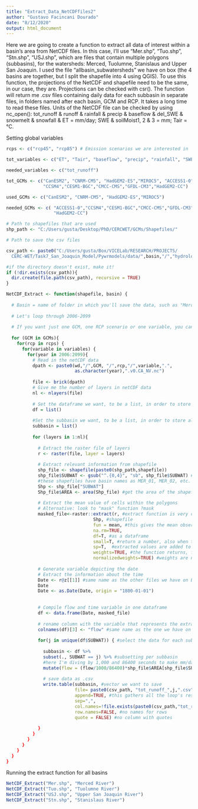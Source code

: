 ---
title: "Extract_Data_NetCDFfiles2"
author: "Gustavo Facincani Dourado"
date: "8/12/2020"
output: html_document
---

Here we are going to create a function to extract all data of interest within a basin's area from NetCDF files.
In this case, I'll use "Mer.shp", "Tuo.shp", "Stn.shp", "USJ.shp", which are files that contain multiple polygons (subbasins), for the watersheds: Merced, Tuolumne, Stanislaus and Upper San Joaquin. I used the file "allbasin_subwatersheds" we have on box (the 4 basins are together, but I split the shapefile into 4 using QGIS).
To use this function, the projections of the NetCDF and shapefile need to be the same, in our case, they are. Projections can be checked with csr(). The function will return me .csv files containing daily data for each subbasin in separate files, in folders named after each basin, GCM and RCP. It takes a long time to read these files.
Units of the NetCDF file can be checked by using nc_open():
tot_runoff & runoff & rainfall & precip & baseflow & del_SWE & snowmelt &  snowfall & ET = mm/day; 
SWE & soilMoist1, 2 & 3 = mm; 
Tair = °C.

Setting global variables

```{r}

rcps <- c("rcp45", "rcp85") # Emission scenarios we are interested in

tot_variables <- c("ET", "Tair", "baseflow", "precip", "rainfall", "SWE", "runoff", "snow_melt", "snowfall", "tot_runoff")

needed_variables <- c("tot_runoff")

tot_GCMs <- c("CanESM2", "CNRM-CM5", "HadGEM2-ES","MIROC5", "ACCESS1‐0",
              "CCSM4","CESM1-BGC","CMCC-CMS","GFDL-CM3","HadGEM2-CC")

used_GCMs <- c("CanESM2", "CNRM-CM5", "HadGEM2-ES","MIROC5")

needed_GCMs <- c( "ACCESS1‐0","CCSM4","CESM1-BGC","CMCC-CMS","GFDL-CM3",
                  "HadGEM2-CC")

# Path to shapefiles that are used
shp_path <- "C:/Users/gusta/Desktop/PhD/CERCWET/GCMs/Shapefiles/"

# Path to save the csv files

csv_path <- paste0("C:/Users/gusta/Box/VICELab/RESEARCH/PROJECTS/
  CERC-WET/Task7_San_Joaquin_Model/Pywrmodels/data/",basin,"/","hydrology/   gcms","/",GCM,"_",rcp,"/")

#if the directory doesn't exist, make it!
if (!dir.exists(csv_path)){
  dir.create(file.path(csv_path), recursive = TRUE)
}

```


```{r}

NetCDF_Extract <- function(shapefile, basin) { 
  
  # Basin = name of folder in which you'll save the data, such as "Merced River" #shapefile = name of the shapefile you'll use, as mentioned in line 9
  
  # Let's loop through 2006-2099
  
  # If you want just one GCM, one RCP scenario or one variable, you can just "mute" (#) the undesired ones by commenting them out in the first lines of this function, before the loop for the years
  
  for (GCM in GCMs){
    for(rcp in rcps) {
      for(variable in variables) {
        for(year in 2006:2099){
          # Read in the netCDF data 
          dpath <- paste0(wd,"/",GCM, "/",rcp,"/",variable,".",
                          as.character(year),".v0.CA_NV.nc")
          
          file <- brick(dpath)
          # Give me the number of layers in netCDF data
          nl <- nlayers(file) 
          
          # Set the dataframe we want, to be a list, in order to store all results of the loops
          df = list() 
          
          #Set the subbasin we want, to be a list, in order to store all results of the loops
          subbasin = list() 
          
          for (layers in 1:nl){
            
            # Extract the raster file of layers
            r <- raster(file, layer = layers)
            
            # Extract relevant information from shapefile
            shp_file <- shapefile(paste0(shp_path,shapefile))
            shp_file$SUBWAT <- gsub("^.{0,4}", "sb", shp_file$SUBWAT) #switch names in the attribute table of the shp file (example: MER_O1, MER_02, etc, will become sb01, sb02, etc)
            #these shapefiles have basin names as MER_01, MER_02, etc. So, here I'm selecting the first 4 digits, and switching them for "sb", so that I can use this attributes later to split the .csv file directly by subbasin, already with the same labels we currently have on Box
            Shp <- shp_file["SUBWAT"]
            Shp_file$AREA <- area(Shp_file) #get the area of the shapefiles in squared meters into the attribute table
            
            # Extract the mean value of cells within the polygons
            # Alternative: look to "mask" function ?mask
            masked_file<-raster::extract(r, #extract function is very computationally heavy
                                 Shp, #shapefile
                                 fun = mean, #this gives the mean observed values in the region, if fun = NULL, we will have values for each point, with the respective weight for each point
                                 na.rm=TRUE, 
                                 df=T, #as a dataframe
                                 small=T, #return a number, also when the buffer does not include the center of a single cell
                                 sp=T,  #extracted values are added to the data.frame
                                 weights=TRUE, #the function returns, for each polygon, a matrix with the cell values and the approximate fraction of each cell that is covered by the polygon
                                 normalizedweights=TRUE) #weights are normalized (they add up to 1 for each polygon)
            
            # Generate variable depicting the date
            # Extract the information about the time
            Date <- r@z[[1]] #same name as the other files we have on Box
            Date
            Date <- as.Date(Date, origin = "1800-01-01")
            
            
            # Compile flow and time variable in one dataframe
            df <- data.frame(Date, masked_file)
            
            # rename column with the variable that represents the extracted values
            colnames(df)[3] <- "flow" #same name as the one we have on Box (correcting typo "flw" of the previous versions) 
            
            for(j in unique(df$SUBWAT)) { #select the data for each subbasin separately
              
              subbasin <- df %>% 
              subset(., SUBWAT == j) %>% #subsetting per subbasin
              #here I'm diving by 1,000 and 86400 seconds to make mm/day become m/s, then multiplying by the area of the subbasin (m2) to get m3/s
              mutate(flow = (flow/1000/86400)*shp_file$AREA[shp_file$SUBWAT == j],
              
              # save data as .csv
              write.table(subbasin, #vector we want to save
                          file= paste0(csv_path, "tot_runoff_",j,".csv"), #save csv files per basin using the basin "name"
                          append=TRUE, #this gathers all the loop's results, if FALSE we'll have results being overwritten over and over again in the first line
                          sep=",",
                          col.names=!file.exists(paste0(csv_path,"tot_runoff_",j,".csv")), #if we set as TRUE, we'll have headings repeated per each row, in this way we just have one heading
                          row.names=FALSE, #no names for rows
                          quote = FALSE) #no column with quotes
              
            }
          }
        }
      }
    }
  }
}

```

Running the extract function for all basins

```{r}
NetCDF_Extract("Mer.shp", "Merced River")
NetCDF_Extract("Tuo.shp", "Tuolumne River")
NetCDF_Extract("USJ.shp", "Upper San Joaquin River")
NetCDF_Extract("Stn.shp", "Stanislaus River")
```
